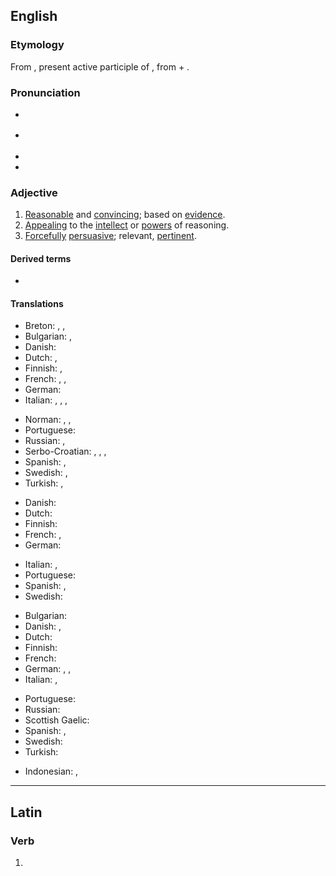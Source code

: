 ==English==
{{was wotd|2010|May|2}}

===Etymology===
{{root|en|ine-pro|*h₂eǵ-}}
From {{bor|en|la|cōgēns}}, present active participle of {{m|la|cōgō||drive together, compel}}, from {{m|la|cō}} + {{m|la|agō||drive}}.

===Pronunciation===
* {{a|UK}} {{IPA|en|/ˈkə͡ʊd͡ʒn̩t/}}
* {{a|US}} {{IPA|en|/ˈko͡ʊd͡ʒn̩t/}}
* {{audio|en|en-us-cogent.ogg|Audio (US)}}
* {{audio|en|en-au-cogent.ogg|Audio (AU)}}

===Adjective===
{{en-adj}}

# [[reasonable|Reasonable]] and [[convincing]]; based on [[evidence]].
# [[appealing|Appealing]] to the [[intellect]] or [[power]]s of reasoning.
# [[forcefully|Forcefully]] [[persuasive]]; relevant, [[pertinent]].
#: {{ux|en|The prosecution presented a '''cogent''' argument, convincing the jury of the defendant's guilt.}}

====Derived terms====
* {{l|en|cogency}}

====Translations====
{{trans-top|reasonable and convincing; based on evidence}}
* Breton: {{t|br|gonidus}}, {{t|br|gounidus}}, {{t|br|kendrec'hus}}
* Bulgarian: {{t+|bg|състоятелен}}, {{t+|bg|достоверен}}
* Danish: {{t|da|overbevisende}}
* Dutch: {{t+|nl|overtuigend}}, {{t+|nl|steekhoudend}}
* Finnish: {{t+|fi|järkevä}}, {{t+|fi|järkiperäinen}}
* French: {{t+|fr|convaincant}}, {{t+|fr|persuasif}}, {{t+|fr|cohérent}}
* German: {{t+|de|überzeugend}}
* Italian: {{t+|it|convincente}}, {{t+|it|persuasivo}}, {{t|it|coherente}}, {{t+|it|coerente}}
{{trans-mid}}
* Norman: {{t|nrf|cogent}}, {{t|nrf|conveincant}}, {{t|nrf|creyable}}
* Portuguese: {{t+|pt|convincente}}
* Russian: {{t+|ru|убедительный}}, {{t+|ru|достове́рный}}
* Serbo-Croatian: {{t+|sh|uverljiv}}, {{t+|sh|uvjerljiv}}, {{t+|sh|ubedljiv}}, {{t|sh|ubjedljiv}}
* Spanish: {{t|es|convencedor}}, {{t+|es|persuasivo}}
* Swedish: {{t+|sv|övertygande}}, {{t+|sv|bindande}} {{qualifier|law}}
* Turkish: {{t+|tr|inandırıcı}}, {{t+|tr|mantıklı}}
{{trans-bottom}}

{{trans-top|appealing to the intellect or powers of reasoning}}
* Danish: {{t|da|overbevisende}}
* Dutch: {{t+|nl|overtuigend}}
* Finnish: {{t+|fi|järkevä}}
* French: {{t+|fr|intelligible}}, {{t+|fr|logique}}
* German: {{t+|de|überzeugend}}
{{trans-mid}}
* Italian: {{t+|it|intelligibile}}, {{t+|it|logico}}
* Portuguese: {{t+|pt|coerente}}
* Spanish: {{t+|es|inteligible}}, {{t+|es|lógico}}
* Swedish: {{t+|sv|övertygande}}
{{trans-bottom}}

{{trans-top|forcefully persuasive}}
* Bulgarian: {{t+|bg|убедителен}}
* Danish: {{t|da|overbevisende}}, {{t|da|slagkraftig}}
* Dutch: {{t+|nl|overtuigend}}
* Finnish: {{t+|fi|vakuuttava}}
* French: {{t+|fr|irréfutable}}
* German: {{t+|de|überzeugend}}, {{t+|de|schlagend}}, {{t+|de|stichhaltig}}
* Italian: {{t+|it|irrefutabile}}, {{t+|it|inconfutabile}}
{{trans-mid}}
* Portuguese: {{t+|pt|cogente}}
* Russian: {{t+|ru|убедительный}}
* Scottish Gaelic: {{t|gd|làidir}}
* Spanish: {{t+|es|irrefutable}}, {{t+|es|irrebatible}}
* Swedish: {{t+|sv|övertygande}}
* Turkish: {{t|tr|ikna edici}}
{{trans-bottom}}

{{checktrans-top}}
* Indonesian: {{t+check|id|yakin|alt=meyakinkan}}, {{t+check|id|telak}}
{{trans-mid}}
{{trans-bottom}}

----

==Latin==

===Verb===
{{la-verb-form|cōgent}}

# {{inflection of|la|cōgō||3|p|futr|actv|indc}}